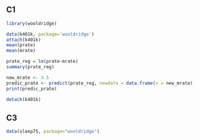 
## C1
```r
library(wooldridge)
```

```r
data(k401k, package='wooldridge')
attach(k401k)
mean(prate)
mean(mrate)
```
```r
prate_reg = lm(prate~mrate)
summary(prate_reg)
```
```r
new_mrate <- 3.5
predic_prate <- predict(prate_reg, newdata = data.frame(x = new_mrate))
print(predic_prate)
```


```r
detach(k401k)
```

## C3
```r
data(sleep75, package="wooldridge")

```

